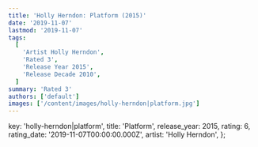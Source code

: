 ```yaml
---
title: 'Holly Herndon: Platform (2015)'
date: '2019-11-07'
lastmod: '2019-11-07'
tags:
  [
    'Artist Holly Herndon',
    'Rated 3',
    'Release Year 2015',
    'Release Decade 2010',
  ]
summary: 'Rated 3'
authors: ['default']
images: ['/content/images/holly-herndon|platform.jpg']
---
```


  key: 'holly-herndon|platform',
  title: 'Platform',
  release_year: 2015,
  rating: 6,
  rating_date: '2019-11-07T00:00:00.000Z',
  artist: 'Holly Herndon',
};

<MusicRating data={data} />
